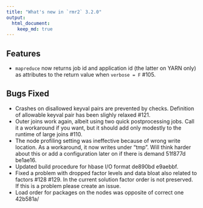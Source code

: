 ```yaml
---
title: "What's new in `rmr2` 3.2.0"
output: 
  html_document:
    keep_md: true 
---
```


## Features

* `mapreduce` now returns job id and application id (the latter on YARN only) as attributes to the return value when `verbose = F` #105.

## Bugs Fixed

* Crashes on disallowed keyval pairs are prevented by checks. Definition of allowable keyval pair has been slighly relaxed #121.
* Outer joins work again, albeit using two quick postprocessing jobs. Call it a workaround if you want, but it should add only modestly to the runtime of large joins #110.
* The node profiling setting was ineffective because of wrong write location. As a workaround, it now writes under "tmp". Will think harder about this or add a configuration later on if there is demand 51f877d be1ae16.
* Updated build procedure for hbase I/O format de890bd e9aebbf.
* Fixed a problem with dropped factor levels and data bloat also related to factors #128 #129. In the current solution factor order is not preserved. If this is a problem please create an issue.
* Load order for packages on the nodes was opposite of correct one 42b581a/

